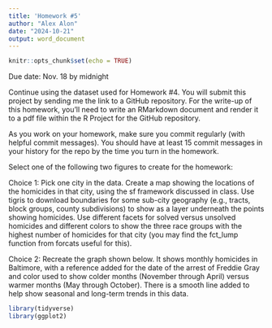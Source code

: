 ```yaml
---
title: 'Homework #5'
author: "Alex Alon"
date: "2024-10-21"
output: word_document
---
```


```r
knitr::opts_chunk$set(echo = TRUE)
```

Due date: Nov. 18 by midnight

Continue using the dataset used for Homework #4. 
You will submit this project by sending me the link to a GitHub repository.
For the write-up of this homework, you’ll need to write an RMarkdown document and render it to a pdf file within the R Project for the GitHub repository.

As you work on your homework, make sure you commit regularly (with helpful commit messages). You should have at least 15 commit messages in your history for the repo by the time you turn in the homework.

Select one of the following two figures to create for the homework:

Choice 1: Pick one city in the data. Create a map showing the locations of the homicides in that city, using the sf framework discussed in class. Use tigris to download boundaries for some sub-city geography (e.g., tracts, block groups, county subdivisions) to show as a layer underneath the points showing homicides. Use different facets for solved versus unsolved homicides and different colors to show the three race groups with the highest number of homicides for that city (you may find the fct_lump function from forcats useful for this).


Choice 2: Recreate the graph shown below. It shows monthly homicides in Baltimore, with a reference added for the date of the arrest of Freddie Gray and color used to show colder months (November through April) versus warmer months (May through October). There is a smooth line added to help show seasonal and long-term trends in this data.




```r
library(tidyverse)
library(ggplot2) 


```



